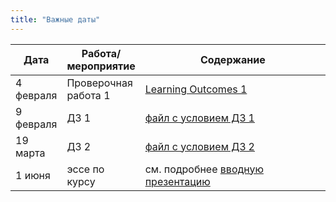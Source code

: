 ```yaml
---
title: "Важные даты"
---
```

 
Дата | Работа/мероприятие  | Содержание
-------- | -------- | --------------------------------------------------------
4 февраля | Проверочная работа 1 | <a href="RAPDC_LO1.pdf" title=>Learning Outcomes 1</a>
9 февраля | ДЗ 1 | <a href="RAPDC_hw1_2025.pdf" title=>файл с условием ДЗ 1</a>
19 марта | ДЗ 2 | <a href="RAPDC_hw2_2025.pdf" title=>файл с условием ДЗ 2</a>
1 июня | эссе по курсу | см. подробнее <a href="RAPDC_intro_2025.pdf" title=>вводную презентацию</a>



